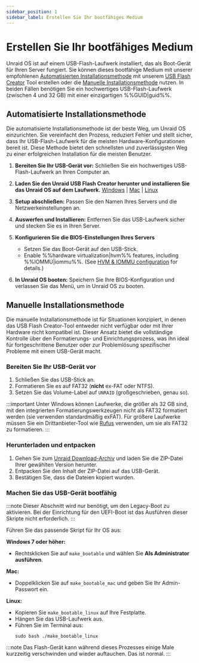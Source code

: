```yaml
---
sidebar_position: 1
sidebar_label: Erstellen Sie Ihr bootfähiges Medium
---
```


# Erstellen Sie Ihr bootfähiges Medium

Unraid OS ist auf einem USB-Flash-Laufwerk installiert, das als Boot-Gerät für Ihren Server fungiert. Sie können dieses bootfähige Medium mit unserer empfohlenen [Automatisierten Installationsmethode](./create-your-bootable-media.mdx#automated-install-method) mit unserem [USB Flash Creator](https://unraid.net/download) Tool erstellen oder die [Manuelle Installationsmethode](./create-your-bootable-media.mdx#manual-install-method) nutzen. In beiden Fällen benötigen Sie ein hochwertiges USB-Flash-Laufwerk (zwischen 4 und 32 GB) mit einer einzigartigen %%GUID|guid%%.

## Automatisierte Installationsmethode

Die automatisierte Installationsmethode ist der beste Weg, um Unraid OS einzurichten. Sie vereinfacht den Prozess, reduziert Fehler und stellt sicher, dass Ihr USB-Flash-Laufwerk für die meisten Hardware-Konfigurationen bereit ist. Diese Methode bietet den schnellsten und zuverlässigsten Weg zu einer erfolgreichen Installation für die meisten Benutzer.

1. **Bereiten Sie Ihr USB-Gerät vor:**
   Schließen Sie ein hochwertiges USB-Flash-Laufwerk an Ihren Computer an.

2. **Laden Sie den Unraid USB Flash Creator herunter und installieren Sie das Unraid OS auf dem Laufwerk.**
   [Windows](https://releases.unraid.net/dl/stable/usb-creator.exe) | [Mac](https://releases.unraid.net/dl/stable/usb-creator.dmg) | [Linux](https://releases.unraid.net/dl/stable/usb-creator.deb)

3. **Setup abschließen:**
   Passen Sie den Namen Ihres Servers und die Netzwerkeinstellungen an.

4. **Auswerfen und Installieren:**
   Entfernen Sie das USB-Laufwerk sicher und stecken Sie es in Ihren Server.

5. **Konfigurieren Sie die BIOS-Einstellungen Ihres Servers**
   - Setzen Sie das Boot-Gerät auf den USB-Stick.
   - Enable %%hardware virtualization|hvm%% features, including %%IOMMU|iommu%%.  (See [HVM & IOMMU configuration](../../using-unraid-to/create-virtual-machines/overview-and-system-prep.mdx#hvm--iommu-what-they-enable) for details.)

6. **In Unraid OS booten:**
   Speichern Sie Ihre BIOS-Konfiguration und verlassen Sie das Menü, um in Unraid OS zu booten.

## Manuelle Installationsmethode

Die manuelle Installationsmethode ist für Situationen konzipiert, in denen das USB Flash Creator-Tool entweder nicht verfügbar oder mit Ihrer Hardware nicht kompatibel ist. Dieser Ansatz bietet die vollständige Kontrolle über den Formatierungs- und Einrichtungsprozess, was ihn ideal für fortgeschrittene Benutzer oder zur Problemlösung spezifischer Probleme mit einem USB-Gerät macht.

### Bereiten Sie Ihr USB-Gerät vor

1. Schließen Sie das USB-Stick an.
2. Formatieren Sie es auf FAT32 (**nicht** ex-FAT oder NTFS).
3. Setzen Sie das Volume-Label auf `UNRAID` (großgeschrieben, genau so).

:::important
Unter Windows können Laufwerke, die größer als 32 GB sind, mit den integrierten Formatierungswerkzeugen nicht als FAT32 formatiert werden (sie verwenden standardmäßig exFAT). Für größere Laufwerke müssen Sie ein Drittanbieter-Tool wie [Rufus](https://rufus.ie/en/) verwenden, um sie als FAT32 zu formatieren.
:::

### Herunterladen und entpacken

1. Gehen Sie zum [Unraid Download-Archiv](../../download_list.mdx) und laden Sie die ZIP-Datei Ihrer gewählten Version herunter.
2. Entpacken Sie den Inhalt der ZIP-Datei auf das USB-Gerät.
3. Bestätigen Sie, dass die Dateien kopiert wurden.

### Machen Sie das USB-Gerät bootfähig

:::note
Dieser Abschnitt wird nur benötigt, um den Legacy-Boot zu aktivieren. Bei der Einrichtung für den UEFI-Boot ist das Ausführen dieser Skripte nicht erforderlich.
:::

Führen Sie das passende Skript für Ihr OS aus:

**Windows 7 oder höher:**

- Rechtsklicken Sie auf `make_bootable` und wählen Sie **Als Administrator ausführen**.

**Mac:**

- Doppelklicken Sie auf `make_bootable_mac` und geben Sie Ihr Admin-Passwort ein.

**Linux:**

- Kopieren Sie `make_bootable_linux` auf Ihre Festplatte.
- Hängen Sie das USB-Laufwerk aus.
- Führen Sie im Terminal aus:
  ```
  sudo bash ./make_bootable_linux
  ```

:::note
Das Flash-Gerät kann während dieses Prozesses einige Male kurzzeitig verschwinden und wieder auftauchen. Das ist normal.
:::

